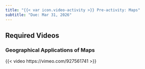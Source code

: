 ```yaml
---
title: "{{< var icon.video-activity >}} Pre-activity: Maps"
subtitle: "Due: Mar 31, 2026"
---
```


## Required Videos

### Geographical Applications of Maps

{{< video https://vimeo.com/927561741 >}}
